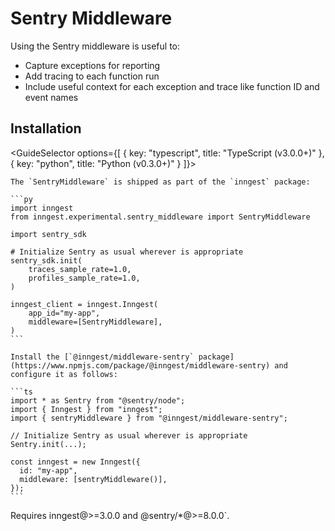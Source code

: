
# Sentry Middleware


Using the Sentry middleware is useful to:
- Capture exceptions for reporting
- Add tracing to each function run
- Include useful context for each exception and trace like function ID and event names


## Installation

<GuideSelector
  options={[
    { key: "typescript", title: "TypeScript (v3.0.0+)" },
    { key: "python", title: "Python (v0.3.0+)" }
  ]}>


  <GuideSection show="python">

    The `SentryMiddleware` is shipped as part of the `inngest` package:

    ```py
    import inngest
    from inngest.experimental.sentry_middleware import SentryMiddleware

    import sentry_sdk

    # Initialize Sentry as usual wherever is appropriate
    sentry_sdk.init(
        traces_sample_rate=1.0,
        profiles_sample_rate=1.0,
    )

    inngest_client = inngest.Inngest(
        app_id="my-app",
        middleware=[SentryMiddleware],
    )
    ```


  </GuideSection>

  <GuideSection show="typescript">

    Install the [`@inngest/middleware-sentry` package](https://www.npmjs.com/package/@inngest/middleware-sentry) and configure it as follows:

    ```ts
    import * as Sentry from "@sentry/node";
    import { Inngest } from "inngest";
    import { sentryMiddleware } from "@inngest/middleware-sentry";

    // Initialize Sentry as usual wherever is appropriate
    Sentry.init(...);

    const inngest = new Inngest({
      id: "my-app",
      middleware: [sentryMiddleware()],
    });
    ```

  <Callout>
    Requires inngest@>=3.0.0 and @sentry/*@>=8.0.0`.
  </Callout>

  </GuideSection>


</GuideSelector>
